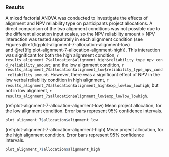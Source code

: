 ### Results

A mixed factorial ANOVA was conducted to investigate the effects of alignment
and NPV reliability type on participants project allocations. A direct
comparison of the two alignment conditions was not possible due to the different
allocation input scales, so the NPV reliability amount $\times$ NPV
interaction was tested separately in each alignment condition (see
Figures \@ref(fig:plot-alignment-7-allocation-alignment-low)
and \@ref(fig:plot-alignment-7-allocation-alignment-high)). This interaction was
significant for both the high alignment condition,
`r results_alignment_7$allocation$alignment_high$reliability_type_npv_cond_reliability_amount`;
and the low alignment condition,
`r results_alignment_7$allocation$alignment_low$reliability_type_npv_cond_reliability_amount`.
However, there was a significant effect of NPV in the low verbal reliability
condition in high alignment,
`r results_alignment_7$allocation$alignment_high$exp_lowlow_lowhigh`; but not in
low alignment,
`r results_alignment_7$allocation$alignment_low$exp_lowlow_lowhigh`.

(ref:plot-alignment-7-allocation-alignment-low) Mean project allocation, for the low alignment condition. Error bars represent 95% confidence intervals.

```r
plot_alignment_7$allocation$alignment_low
```

(ref:plot-alignment-7-allocation-alignment-high) Mean project allocation, for the high alignment condition. Error bars represent 95% confidence intervals.

```r
plot_alignment_7$allocation$alignment_high
```
